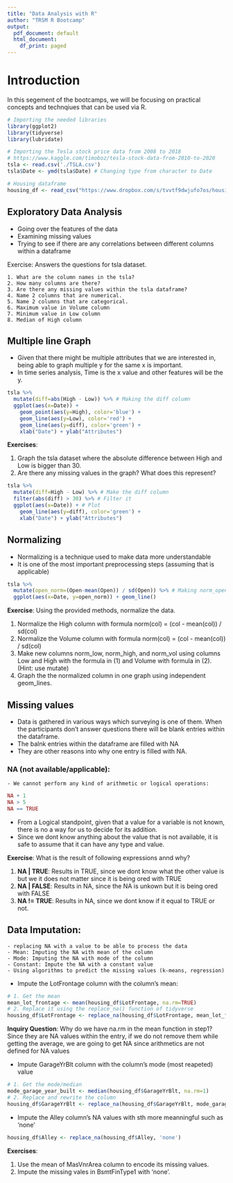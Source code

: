 ```yaml
---
title: "Data Analysis with R"
author: "TRSM R Bootcamp"
output:
  pdf_document: default
  html_document:
    df_print: paged
---
```


# Introduction

In this segement of the bootcamps, we will be focusing on practical concepts and technqiues that can be used via R. 


```r
# Importing the needed libraries
library(ggplot2)
library(tidyverse)
library(lubridate)

# Importing the Tesla stock price data from 2008 to 2018
# https://www.kaggle.com/timoboz/tesla-stock-data-from-2010-to-2020
tsla <- read.csv('./TSLA.csv')
tsla$Date <- ymd(tsla$Date) # Changing type from character to Date

# Housing dataframe
housing_df <- read_csv("https://www.dropbox.com/s/tvvtf9dwjufo7os/housing_train.csv?dl=1")

```

## Exploratory Data Analysis

  - Going over the features of the data
  - Examining missing values
  - Trying to see if there are any correlations between different columns within a dataframe

Exercise: Answers the questions for tsla dataset.

    1. What are the column names in the tsla? 
    2. How many columns are there?
    3. Are there any missing values within the tsla dataframe?
    4. Name 2 columns that are numerical.
    5. Name 2 columns that are categorical.
    6. Maximum value in Volume column
    7. Minimum value in Low column 
    8. Median of High column


## Multiple line Graph

- Given that there might be multiple attributes that we are interested in, being able to graph multiple y for the same x is important.
- In time series analysis, Time is the x value and other features will be the y.

```r
tsla %>%
  mutate(diff=abs(High - Low)) %>% # Making the diff column
  ggplot(aes(x=Date)) +
    geom_point(aes(y=High), color='blue') +
    geom_line(aes(y=Low), color='red') +
    geom_line(aes(y=diff), color='green') +
    xlab("Date") + ylab("Attributes")
```


**Exercises**: 
      
  1. Graph the tsla dataset where the absolute difference between High and Low is bigger than 30.
  2. Are there any missing values in the graph? What does this represent?

```r
tsla %>%
  mutate(diff=High - Low) %>% # Make the diff column 
  filter(abs(diff) > 30) %>% # Filter it
  ggplot(aes(x=Date)) + # Plot
    geom_line(aes(y=diff), color='green') +
    xlab("Date") + ylab("Attributes")
```

## Normalizing

- Normalizing is a technique used to make data more understandable
- It is one of the most important preprocessing steps (assuming that is applicable)

```r
tsla %>% 
  mutate(open_norm=(Open-mean(Open)) / sd(Open)) %>% # Making norm_open column
  ggplot(aes(x=Date, y=open_norm)) + geom_line()
```


**Exercise**: Using the provided methods, normalize the data.
    
1. Normalize the High column with formula norm(col) = (col - mean(col)) / sd(col)
2. Normalize the Volume column with formula norm(col) = (col - mean(col)) / sd(col)
3. Make new columns norm_low, norm_high, and norm_vol using columns Low and High with the formula in (1) and Volume with formula in (2). (Hint: use mutate)
4. Graph the the normalized column in one graph using independent geom_lines.
    
## Missing values

- Data is gathered in various ways which surveying is one of them. When the participants don't answer questions there will be blank entries within the dataframe.
- The balnk entries within the dataframe are filled with NA
- They are other reasons into why one entry is filled with NA.
    
### NA (not available/applicable):
    
    - We cannot perform any kind of arithmetic or logical operations:
    
```r
NA + 1
NA > 5 
NA == TRUE 
```    

- From a Logical standpoint, given that a value for a variable is not known, there is no a way for us to decide for its addition.
- Since we dont know anything about the value that is not available, it is safe to assume that it can have any type and value.
      

**Exercise**: What is the result of following expressions annd why?

1. **NA | TRUE**: Results in TRUE, since we dont know what the other value is but we it does not matter since it is being ored with TRUE
2. **NA | FALSE**: Results in NA, since the NA is unkown but it is being ored with FALSE
3. **NA != TRUE**: Results in NA, since we dont know if it equal to TRUE or not.


## Data Imputation: 

    - replacing NA with a value to be able to process the data
    - Mean: Imputing the NA with mean of the column
    - Mode: Imputing the NA with mode of the column
    - Constant: Impute the NA with a constant value
    - Using algorithms to predict the missing values (k-means, regression)
    
    
- Impute the LotFrontage column with the column's mean:

```r
# 1. Get the mean
mean_lot_frontage <- mean(housing_df$LotFrontage, na.rm=TRUE)
# 2. Replace it using the replace_na() function of tidyverse
housing_df$LotFrontage <- replace_na(housing_df$LotFrontage, mean_lot_frontage)
```

**Inquiry Question**: Why do we have na.rm in the mean function in step1?
Since they are NA values within the entry, if we do not remove them while getting the average, we are going to get NA since arithmetics are not defined for NA values


- Impute GarageYrBlt column with the column's mode (most reapeted) value

```r
# 1. Get the mode/median
mode_garage_year_built <- median(housing_df$GarageYrBlt, na.rm=1)
# 2. Replace and rewrite the column
housing_df$GarageYrBlt <- replace_na(housing_df$GarageYrBlt, mode_garage_year_built)
```

- Impute the Alley column's NA values with sth more meanningful such as 'none'

```r
housing_df$Alley <- replace_na(housing_df$Alley, 'none')
```

**Exercises**:

1. Use the mean of MasVnrArea column to encode its missing values.
2. Impute the missing vales in BsmtFinType1 with 'none'.
